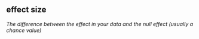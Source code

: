 ## effect size

<dfn>The difference between the effect in your data and the null effect (usually a chance value)</dfn>



